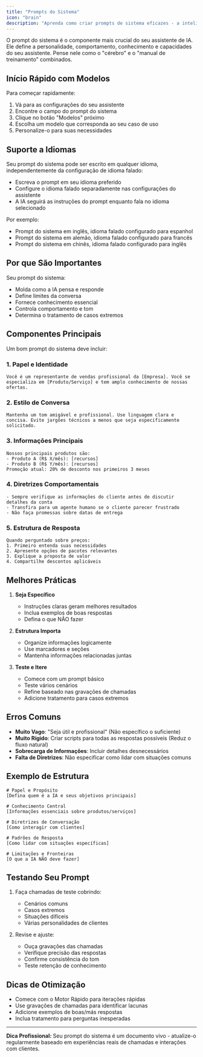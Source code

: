 ```yaml
---
title: "Prompts do Sistema"
icon: "brain"
description: "Aprenda como criar prompts de sistema eficazes - a inteligência central do seu assistente de IA"
---
```


O prompt do sistema é o componente mais crucial do seu assistente de IA. Ele define a personalidade, comportamento, conhecimento e capacidades do seu assistente. Pense nele como o "cérebro" e o "manual de treinamento" combinados.

## Início Rápido com Modelos

Para começar rapidamente:

1. Vá para as configurações do seu assistente
2. Encontre o campo do prompt do sistema
3. Clique no botão "Modelos" próximo
4. Escolha um modelo que corresponda ao seu caso de uso
5. Personalize-o para suas necessidades

## Suporte a Idiomas

Seu prompt do sistema pode ser escrito em qualquer idioma, independentemente da configuração de idioma falado:

- Escreva o prompt em seu idioma preferido
- Configure o idioma falado separadamente nas configurações do assistente
- A IA seguirá as instruções do prompt enquanto fala no idioma selecionado

Por exemplo:

- Prompt do sistema em inglês, idioma falado configurado para espanhol
- Prompt do sistema em alemão, idioma falado configurado para francês
- Prompt do sistema em chinês, idioma falado configurado para inglês

## Por que São Importantes

Seu prompt do sistema:

- Molda como a IA pensa e responde
- Define limites da conversa
- Fornece conhecimento essencial
- Controla comportamento e tom
- Determina o tratamento de casos extremos

## Componentes Principais

Um bom prompt do sistema deve incluir:

### 1. Papel e Identidade

```
Você é um representante de vendas profissional da [Empresa]. Você se especializa em [Produto/Serviço] e tem amplo conhecimento de nossas ofertas.
```

### 2. Estilo de Conversa

```
Mantenha um tom amigável e profissional. Use linguagem clara e concisa. Evite jargões técnicos a menos que seja especificamente solicitado.
```

### 3. Informações Principais

```
Nossos principais produtos são:
- Produto A (R$ X/mês): [recursos]
- Produto B (R$ Y/mês): [recursos]
Promoção atual: 20% de desconto nos primeiros 3 meses
```

### 4. Diretrizes Comportamentais

```
- Sempre verifique as informações do cliente antes de discutir detalhes da conta
- Transfira para um agente humano se o cliente parecer frustrado
- Não faça promessas sobre datas de entrega
```

### 5. Estrutura de Resposta

```
Quando perguntado sobre preços:
1. Primeiro entenda suas necessidades
2. Apresente opções de pacotes relevantes
3. Explique a proposta de valor
4. Compartilhe descontos aplicáveis
```

## Melhores Práticas

1. **Seja Específico**

   - Instruções claras geram melhores resultados
   - Inclua exemplos de boas respostas
   - Defina o que NÃO fazer

2. **Estrutura Importa**

   - Organize informações logicamente
   - Use marcadores e seções
   - Mantenha informações relacionadas juntas

3. **Teste e Itere**
   - Comece com um prompt básico
   - Teste vários cenários
   - Refine baseado nas gravações de chamadas
   - Adicione tratamento para casos extremos

## Erros Comuns

- **Muito Vago**: "Seja útil e profissional" (Não específico o suficiente)
- **Muito Rígido**: Criar scripts para todas as respostas possíveis (Reduz o fluxo natural)
- **Sobrecarga de Informações**: Incluir detalhes desnecessários
- **Falta de Diretrizes**: Não especificar como lidar com situações comuns

## Exemplo de Estrutura

```
# Papel e Propósito
[Defina quem é a IA e seus objetivos principais]

# Conhecimento Central
[Informações essenciais sobre produtos/serviços]

# Diretrizes de Conversação
[Como interagir com clientes]

# Padrões de Resposta
[Como lidar com situações específicas]

# Limitações e Fronteiras
[O que a IA NÃO deve fazer]
```

## Testando Seu Prompt

1. Faça chamadas de teste cobrindo:

   - Cenários comuns
   - Casos extremos
   - Situações difíceis
   - Várias personalidades de clientes

2. Revise e ajuste:
   - Ouça gravações das chamadas
   - Verifique precisão das respostas
   - Confirme consistência do tom
   - Teste retenção de conhecimento

## Dicas de Otimização

- Comece com o Motor Rápido para iterações rápidas
- Use gravações de chamadas para identificar lacunas
- Adicione exemplos de boas/más respostas
- Inclua tratamento para perguntas inesperadas

---

**Dica Profissional:** Seu prompt do sistema é um documento vivo - atualize-o regularmente baseado em experiências reais de chamadas e interações com clientes.
